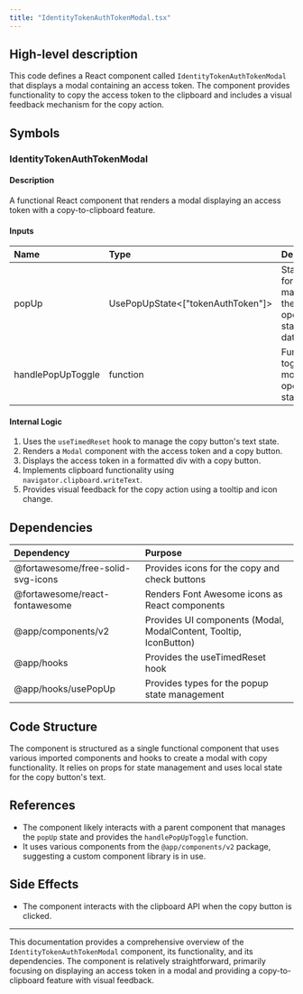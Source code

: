 ```yaml
---
title: "IdentityTokenAuthTokenModal.tsx"
---
```


## High-level description
This code defines a React component called `IdentityTokenAuthTokenModal` that displays a modal containing an access token. The component provides functionality to copy the access token to the clipboard and includes a visual feedback mechanism for the copy action.

## Symbols

### IdentityTokenAuthTokenModal
#### Description
A functional React component that renders a modal displaying an access token with a copy-to-clipboard feature.

#### Inputs
| Name | Type | Description |
|:-----|:-----|:------------|
| popUp | UsePopUpState&lt;["tokenAuthToken"]&gt; | State object for managing the modal's open/close state and data |
| handlePopUpToggle | function | Function to toggle the modal's open/close state |

#### Internal Logic
1. Uses the `useTimedReset` hook to manage the copy button's text state.
2. Renders a `Modal` component with the access token and a copy button.
3. Displays the access token in a formatted div with a copy button.
4. Implements clipboard functionality using `navigator.clipboard.writeText`.
5. Provides visual feedback for the copy action using a tooltip and icon change.

## Dependencies
| Dependency | Purpose |
|:-----------|:--------|
| @fortawesome/free-solid-svg-icons | Provides icons for the copy and check buttons |
| @fortawesome/react-fontawesome | Renders Font Awesome icons as React components |
| @app/components/v2 | Provides UI components (Modal, ModalContent, Tooltip, IconButton) |
| @app/hooks | Provides the useTimedReset hook |
| @app/hooks/usePopUp | Provides types for the popup state management |

## Code Structure
The component is structured as a single functional component that uses various imported components and hooks to create a modal with copy functionality. It relies on props for state management and uses local state for the copy button's text.

## References
- The component likely interacts with a parent component that manages the `popUp` state and provides the `handlePopUpToggle` function.
- It uses various components from the `@app/components/v2` package, suggesting a custom component library is in use.

## Side Effects
- The component interacts with the clipboard API when the copy button is clicked.

___

This documentation provides a comprehensive overview of the `IdentityTokenAuthTokenModal` component, its functionality, and its dependencies. The component is relatively straightforward, primarily focusing on displaying an access token in a modal and providing a copy-to-clipboard feature with visual feedback.